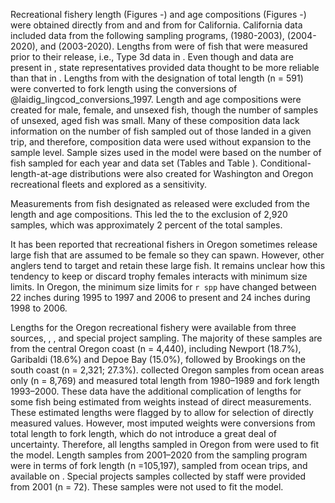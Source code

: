 
<!--- RECREATIONAL COMP INFORMATION STARTS HERE -->

Recreational fishery length
<!--- (Figures \ref{fig:wa-lencomp-sexed}, \ref{fig:wa-lencomp-unsexed}, \ref{fig:or-lencomp-sexed}, \ref{fig:or-lencomp-unsexed}, \ref{fig:ca-lencomp-sexed}, and \ref{fig:ca-lencomp-unsexed}) and -->
(Figures \ref{fig:wa-lencomp-sexed}-\ref{fig:ca-lencomp-unsexed}) and
age compositions
<!---(Figures \ref{fig:wa-agecomp-sexed}, \ref{fig:wa-agecomp-unsexed}, \ref{fig:or-agecomp-sexed}, \ref{fig:or-agecomp-unsexed}) -->
(Figures \ref{fig:wa-agecomp-sexed}-\ref{fig:or-agecomp-unsexed})
were obtained directly from \gls{wdfw} and \gls{odfw} and
from \gls{recfin} for California.
California data included data from the following sampling programs,
\gls{mrfss} (1980-2003), \gls{crfs} (2004-2020), and \gls{cpfv} (2003-2020).
Lengths from \gls{cpfv} were of fish that were measured prior to their release,
i.e., Type 3d data in \gls{recfin}.
Even though \gls{wdfw} and \gls{odfw} data are present in \gls{recfin},
state representatives provided data thought to be more reliable than that in \gls{recfin}.
Lengths from \gls{wdfw} with the designation of total length (n = 591)
were converted to fork length using the conversions of @laidig_lingcod_conversions_1997.
Length and age compositions were created for male, female, and unsexed fish,
though the number of samples of unsexed, aged fish was small.
Many of these composition data lack information on the number of fish sampled out of those landed in a given trip,
and therefore, composition data were used without expansion to the sample level.
Sample sizes used in the model were based on the number of fish sampled for each year and data set
(Tables \ref{tab:sample-size-length} and Table \ref{tab:sample-size-age}).
Conditional-length-at-age distributions were also created for Washington and Oregon recreational fleets and explored as a sensitivity.

Measurements from fish designated as released were excluded from the length and age compositions.
This led the to the exclusion of 2,920 samples, which was approximately 2 percent of the total samples.

It has been reported that recreational fishers in Oregon sometimes release
large fish that are assumed to be female so they can spawn.
However, other anglers tend to target and retain these large fish.
It remains unclear how this tendency to keep or discard trophy females interacts
with minimum size limits.
In Oregon, the minimum size limits for `r spp` have changed between
22 inches during 1995 to 1997 and 2006 to present and
24 inches during 1998 to 2006.

Lengths for the Oregon recreational fishery were available from three sources,
\gls{mrfss}, \gls{orbs}, and \gls{odfw} special project sampling.
The majority of these samples are from the central Oregon coast (n = 4,440),
including Newport (18.7\%), Garibaldi (18.6\%) and Depoe Bay (15.0\%),
followed by Brookings on the south coast (n = 2,321; 27.3\%).
\gls{mrfss} collected Oregon samples from ocean areas only (n = 8,769) and
measured total length from 1980–1989 and fork length 1993–2000.
These data have the additional complication of
lengths for some fish being estimated from weights instead of direct measurements.
These estimated lengths were flagged by \gls{odfw} to allow for selection of directly measured values.
However, most imputed weights were conversions from total length to fork length,
which do not introduce a great deal of uncertainty.
Therefore, all lengths sampled in Oregon from \gls{mrfss} were used to fit the model.
Length samples from 2001–2020 from the \gls{orbs} sampling program were
in terms of fork length (n =105,197),
sampled from ocean trips, and
available on \gls{recfin}.
Special projects samples collected by \gls{odfw} staff were provided from 2001 (n = 72).
These samples were not used to fit the model.
